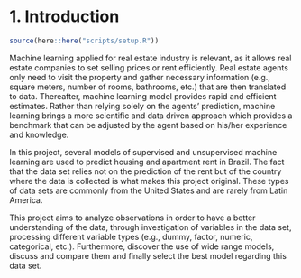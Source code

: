 # 1. Introduction

```r
source(here::here("scripts/setup.R"))
```




Machine learning applied for real estate industry is relevant, as it allows real estate companies to set selling prices or rent efficiently. Real estate agents only need to visit the property and gather necessary information (e.g., square meters, number of rooms, bathrooms, etc.) that are then translated to data. Thereafter, machine learning model provides rapid and efficient estimates. Rather than relying solely on the agents’ prediction, machine learning brings a more scientific and data driven approach which provides a benchmark that can be adjusted by the agent based on his/her experience and knowledge. 

In this project, several models of supervised and unsupervised machine learning are used to predict housing and apartment rent in Brazil. The fact that the data set relies not on the prediction of the rent but of the country where the data is collected is what makes this project original. These types of data sets are commonly from the United States and are rarely from Latin America. 

This project aims to analyze observations in order to have a better understanding of the data, through investigation of variables in the data set, processing different variable types (e.g., dummy, factor, numeric, categorical, etc.). Furthermore, discover the use of wide range models, discuss and compare them and finally select the best model regarding this data set.  